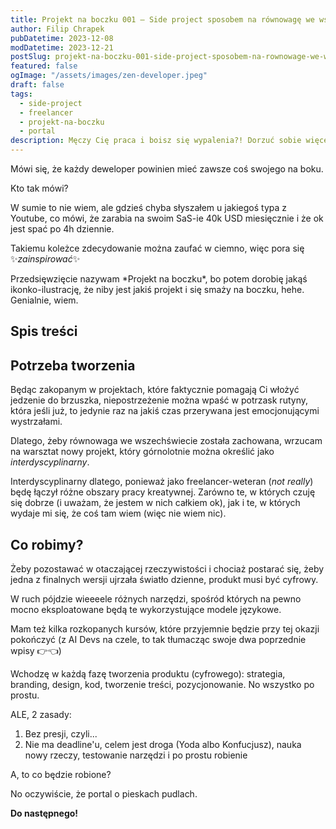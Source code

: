 ```yaml
---
title: Projekt na boczku 001 – Side project sposobem na równowagę we wszechświecie  
author: Filip Chrapek
pubDatetime: 2023-12-08
modDatetime: 2023-12-21
postSlug: projekt-na-boczku-001-side-project-sposobem-na-rownowage-we-wszechswiecie
featured: false
ogImage: "/assets/images/zen-developer.jpeg"
draft: false
tags:
  - side-project
  - freelancer
  - projekt-na-boczku
  - portal
description: Męczy Cię praca i boisz się wypalenia?! Dorzuć sobie więcej pracy po godzinach i zacznij staczać się w otchłań szaleństwa (nie no jajcuje, będzie git).
---
```


Mówi się, że każdy deweloper powinien mieć zawsze coś swojego na boku.

Kto tak mówi?

W sumie to nie wiem, ale gdzieś chyba słyszałem u jakiegoś typa z Youtube, co mówi, że zarabia na swoim SaS-ie 40k USD miesięcznie i że ok jest spać po 4h dziennie.

Takiemu koleżce zdecydowanie można zaufać w ciemno, więc pora się ✨*zainspirować*✨

<Callout>
Przedsięwzięcie nazywam *Projekt na boczku*, bo potem dorobię jakąś ikonko-ilustrację, że niby jest jakiś projekt i się smaży na boczku, hehe. Genialnie, wiem.
</Callout>

## Spis treści

## Potrzeba tworzenia

Będąc zakopanym w projektach, które faktycznie pomagają Ci włożyć jedzenie do brzuszka, niepostrzeżenie można wpaść w potrzask rutyny, która jeśli już, to jedynie raz na jakiś czas przerywana jest emocjonującymi wystrzałami. 

Dlatego, żeby równowaga we wszechświecie została zachowana, wrzucam na warsztat nowy projekt, który górnolotnie można określić jako *interdyscyplinarny*.

Interdyscyplinarny dlatego, ponieważ jako freelancer-weteran (*not really*) będę łączył różne obszary pracy kreatywnej. Zarówno te, w których czuję się dobrze (i uważam, że jestem w nich całkiem ok), jak i te, w których wydaje mi się, że coś tam wiem (więc nie wiem nic).

## Co robimy?

Żeby pozostawać w otaczającej rzeczywistości i chociaż postarać się, żeby jedna z finalnych wersji ujrzała światło dzienne, produkt musi być cyfrowy.

W ruch pójdzie wieeeele różnych narzędzi, spośród których na pewno mocno eksploatowane będą te wykorzystujące modele językowe.

Mam też kilka rozkopanych kursów, które przyjemnie będzie przy tej okazji pokończyć (z AI Devs na czele, to tak tłumacząc swoje dwa poprzednie wpisy 👉👈)

Wchodzę w każdą fazę tworzenia produktu (cyfrowego): strategia, branding, design, kod, tworzenie treści, pozycjonowanie. No wszystko po prostu.

ALE, 2 zasady:

1. Bez presji, czyli...
2. Nie ma deadline'u, celem jest droga (Yoda albo Konfucjusz), nauka nowy rzeczy, testowanie narzędzi i po prostu robienie

A, to co będzie robione?

No oczywiście, że portal o pieskach pudlach.

**Do następnego!**

